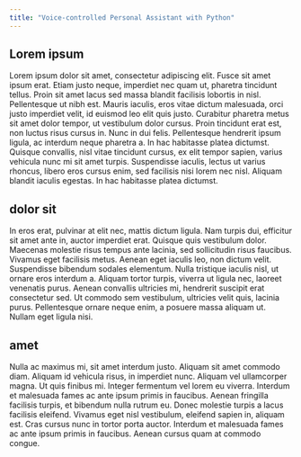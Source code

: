 ```yaml
---
title: "Voice-controlled Personal Assistant with Python"
---
```


## Lorem ipsum

Lorem ipsum dolor sit amet, consectetur adipiscing elit. Fusce sit amet ipsum erat.
Etiam justo neque, imperdiet nec quam ut, pharetra tincidunt tellus.
Proin sit amet lacus sed massa blandit facilisis lobortis in nisl. Pellentesque ut nibh est.
Mauris iaculis, eros vitae dictum malesuada, orci justo imperdiet velit, id euismod leo elit quis justo.
Curabitur pharetra metus sit amet dolor tempor, ut vestibulum dolor cursus.
Proin tincidunt erat est, non luctus risus cursus in. Nunc in dui felis. Pellentesque hendrerit ipsum ligula, ac interdum neque pharetra a.
In hac habitasse platea dictumst. Quisque convallis, nisl vitae tincidunt cursus, ex elit tempor sapien,
varius vehicula nunc mi sit amet turpis. Suspendisse iaculis, lectus ut varius rhoncus, libero eros cursus enim,
sed facilisis nisi lorem nec nisl. Aliquam blandit iaculis egestas. In hac habitasse platea dictumst.

## dolor sit

In eros erat, pulvinar at elit nec, mattis dictum ligula.
Nam turpis dui, efficitur sit amet ante in, auctor imperdiet erat. Quisque quis vestibulum dolor.
Maecenas molestie risus tempus ante lacinia, sed sollicitudin risus faucibus. Vivamus eget facilisis metus.
Aenean eget iaculis leo, non dictum velit. Suspendisse bibendum sodales elementum.
Nulla tristique iaculis nisl, ut ornare eros interdum a. Aliquam tortor turpis, viverra ut ligula nec,
laoreet venenatis purus. Aenean convallis ultricies mi, hendrerit suscipit erat consectetur sed.
Ut commodo sem vestibulum, ultricies velit quis, lacinia purus. Pellentesque ornare neque enim,
a posuere massa aliquam ut. Nullam eget ligula nisi.

## amet

Nulla ac maximus mi, sit amet interdum justo. Aliquam sit amet commodo diam.
Aliquam id vehicula risus, in imperdiet nunc. Aliquam vel ullamcorper magna.
Ut quis finibus mi. Integer fermentum vel lorem eu viverra. Interdum et malesuada fames ac ante ipsum primis in
faucibus. Aenean fringilla facilisis turpis, et bibendum nulla rutrum eu. Donec molestie turpis a lacus facilisis
eleifend. Vivamus eget nisl vestibulum, eleifend sapien in, aliquam est. Cras cursus nunc in tortor porta auctor.
Interdum et malesuada fames ac ante ipsum primis in faucibus. Aenean cursus quam at commodo congue.
